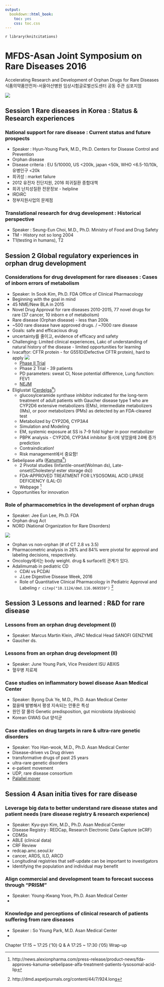 ```yaml
---
output:
  bookdown::html_book:
    toc: yes
    css: toc.css
---
```

`r library(knitcitations)`

# MFDS-Asan Joint Symposium on Rare Diseases 2016 {#MFDS}
Accelerating Research and Development of Orphan Drugs for Rare Diseases
식품의약품안전처-서울아산병원 임상시험글로벌선도센터 공동 주관 심포지엄

![](images/MFDS-Asan-Joint.jpg)

## Session 1 Rare diseases in Korea : Status & Research experiences

### National support for rare disease : Current status and future prospects
- Speaker : Hyun-Young Park, M.D., Ph.D. Centers for Disease Control and Prevention
- Orphan disease
- Disease criteria : EU 5/10000, US \<200k, japan \<50k, WHO \<6.5-10/10k, 유병인구 \<20k
- 희귀성 : market failure
- 2012 유전자 진단지원, 2016 희귀질환 종합대책
- 희귀 난치성질환 전문정보 - helpline
- IRDiRC
- 정부지원사업의 문제점

### Translational research for drug development : Historical perspective
- Speaker : Seung-Eun Choi, M.D., Ph.D. Ministry of Food and Drug Safety
- TM - History not so long 2004
- T1(testing in humans), T2

## Session 2 Global regulatory experiences in orphan drug development

### Considerations for drug development for rare diseases : Cases of inborn errors of metabolism
- Speaker: In Sook Kim, Ph.D. FDA Office of Clinical Pharmacology
- Beginning with the goal in mind
- 45 NME/New BLA in 2015
- Novel Drug Approval for rare diseases 2010-2015, 77 novel drugs for rare (37 cancer, 10 inborn e of metabolism)
- Rare disease (Orphan disease) - less than 200k
- ~500 rare disease have approved drugs. / ~7000 rare disease
- Goals: safe and efficacious drug
- uncertainty를 줄이고, evidence of efficacy and safety
- Challenging: Limited clinical experiences, Lakc of understanding of natural history of the disease - limited opportunities for learning
- Ivacaftor: CFTR protein - for G551D(Defective CFTR protein), hard to apply
![](http://www.cftr.info/wp-content/uploads/m1_s2_03_02_01_tab2_v2.jpg)
  - [Phase II Trial](http://investors.vrtx.com/releasedetail.cfm?ReleaseID=902790)
  - Phase 2 Trial - 39 patients
  - PD parameters: sweat Cl, Nose potential difference, Lung function: FEV1
  - [NEJM](http://www.nejm.org/doi/full/10.1056/NEJMoa1409547)
- Eliglustat ([Cerdelga^&reg;^](http://www.cerdelga.com/))
  - glucosylceramide synthase inhibitor indicated for the long-term treatment of adult patients with Gaucher disease type 1 who are CYP2D6 extensive metabolizers (EMs), intermediate metabolizers (IMs), or poor metabolizers (PMs) as detected by an FDA-cleared test
  - Metabolized by CYP2D6, CYP3A4
  - Simulation and Modeling
  - EM, systemic exposure at SS is 7-9 fold higher in poor metabolizer
  - PBPK analysis - CYP2D6, CYP3A4 inhibitor 동시에 넣었을때 24배 증가 prediction
  - Contraindication!
  - Risk management에서 중요함!
- Sebelipase alfa ([Kanuma^&reg;^](http://www.kanuma.com/))
  - 2 Pivotal studies (Infantile-onset(Wolman ds), Late-onset(Cholesteryl ester storage ds))
  - FDA-APPROVED TREATMENT FOR LYSOSOMAL ACID LIPASE DEFICIENCY (LAL-D)
  - Webpage ^[http://news.alexionpharma.com/press-release/product-news/fda-approves-kanuma-sebelipase-alfa-treatment-patients-lysosomal-acid-lip]
- Opportunities for innovation

### Role of pharmacometrics in the development of orphan drugs
- Speaker: Jee Eun Lee, Ph.D. FDA
- Orphan drug Act
- NORD (National Organization for Rare Disorders)

![](https://photos-1.dropbox.com/t/2/AACozuW4Vf4vK2D7o8LPQKzKP7PMAQH2Cfw6sEUwXNFJIA/12/572349295/png/32x32/3/1468490400/0/2/%EC%8A%A4%ED%81%AC%EB%A6%B0%EC%83%B7%202016-07-14%2014.31.57.png/EKbJsswEGJsBIAIoAg/jV9dY40okGZfhE2bWbwRM4AV3vzRSvHnAHoCNbCGcGc?size_mode=3&size=1280x960&dl=0)

- Orphan vs non-orphan (# of CT 2.8 vs 3.5)
- Pharmacometric analysis in 26% and 84% were pivotal for approval and labeling decisions, respectively.
- Oncology에서는 body weight. drug & surface의 관계가 있다.
- Adalimumab in pediatric CD
  - CDAI vs PCDAI
  - J.Lee Digestive Disease Week, 2016
  - Role of Quantitative Clinical Pharmacology in Pediatric Approval and Labeling `r citep("10.1124/dmd.116.069559")` ^[http://dmd.aspetjournals.org/content/44/7/924.long]

## Session 3 Lessons and learned : R&D for rare disease

### Lessons from an orphan drug development (I)
- Speaker: Marcus Martin Klein, JPAC Medical Head SANOFI GENZYME
- Gaucher ds.

### Lessons from an orphan drug development (II)
- Speaker: June Young Park, Vice President ISU ABXIS
- 혈우병 치료제

### Case studies on inflammatory bowel disease Asan Medical Center
- Speaker: Byong Duk Ye, M.D., Ph.D. Asan Medical Center
- 젊을때 발병해서 평생 지속되는 안좋은 특성
- 원인 잘 몰라 Genetic predisposition, gut microbiota (dysbiosis)
- Korean GWAS Gut 양석균

### Case studies on drug targets in rare & ultra-rare genetic disorders
- Speaker: Yoo Han-wook, M.D., Ph.D. Asan Medical Center
- Disease-driven vs Drug driven
- transformative drugs of past 25 years
- ultra-rare genetic disorders
- e-patient movement
- UDP, rare disease consortium
- [Palallel mover](http://biz.chosun.com/site/data/html_dir/2014/10/30/2014103002717.html)

## Session 4 Asan initia tives for rare disease
### Leverage big data to better understand rare disease states and patient needs (rare disease registry & research experience)
- Speaker: Kyu-pyo Kim, M.D., Ph.D. Asan Medical Center
- Disease Registry : REDCap, Research Electronic Data Capture (eCRF)
- CDMSs
- ABLE (clinical data)
- CRF Review
- redcap.amc.seoul.kr
- cancer, ARDS, ILD, ARCD
- Longitudinal registries that self-update can be important to investigators
- Identifying the population and individual may benefit

### Align commercial and development team to forecast success through “PRISM”
- Speaker: Young-Kwang Yoon, Ph.D. Asan Medical Center
-

### Knowledge and perceptions of clinical research of patients suffering from rare diseases
- Speaker : So Young Park, M.D. Asan Medical Center
-

Chapter []{#MFDS}
17:15 ~ 17:25 (’10) Q & A
17:25 ~ 17:30 (’05) Wrap-up
